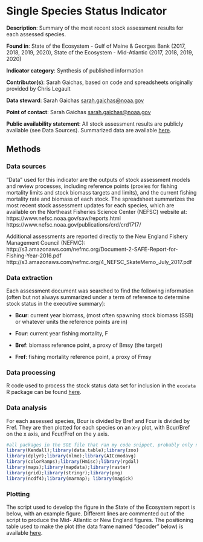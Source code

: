 # Single Species Status Indicator {#stockstatus}


**Description**: Summary of the most recent stock assessment results for each assessed species.

**Found in**: State of the Ecosystem - Gulf of Maine & Georges Bank (2017, 2018, 2019, 2020), State of the Ecosystem - Mid-Atlantic (2017, 2018, 2019, 2020)

**Indicator category**: Synthesis of published information

**Contributor(s)**: Sarah Gaichas, based on code and spreadsheets originally provided by Chris Legault

**Data steward**: Sarah Gaichas <sarah.gaichas@noaa.gov>

**Point of contact**: Sarah Gaichas <sarah.gaichas@noaa.gov>

**Public availability statement**: All stock assessment results are publicly available (see Data Sources). Summarized data are available [here](http://comet.nefsc.noaa.gov/erddap/tabledap/assess_soe_v1.htmlTable?No,Entity_Name,Science_Center,Assessment_Year,Last_Data_Year,Assessment_Level,Citation,Comments,Best_F,F_Year,Flimit,Fmsy,F_Flimit,F_Fmsy,Best_B,B_Year,B_Blimit,B_Bmsy,Stock_Level_Relative_to_Bmsy,Bmsy,Blim).

## Methods

### Data sources
<!--Please provide a text description of data sources, inlcuding primary collection methods. What equipment was used to turn signal to data? From which vessel were data collected and how? What quality control procedures were employed, if any?--> 

"Data" used for this indicator are the outputs of stock assessment models and review processes, including reference points (proxies for fishing mortality limits and stock biomass targets and limits), and the current fishing mortality rate and biomass of each stock. The spreadsheet summarizes the most recent stock assessment updates for each species, which are available on the Northeast Fisheries Science Center (NEFSC) website at:
https://www.nefsc.noaa.gov/saw/reports.html  
https://www.nefsc.noaa.gov/publications/crd/crd1717/

Additional assessments are reported directly to the New England Fishery Management Council (NEFMC):
http://s3.amazonaws.com/nefmc.org/Document-2-SAFE-Report-for-Fishing-Year-2016.pdf  
http://s3.amazonaws.com/nefmc.org/4_NEFSC_SkateMemo_July_2017.pdf



### Data extraction

Each assessment document was searched to find the following information (often but not always summarized under a term of reference to determine stock status in the executive summary):

*    **Bcur**: current year biomass, (most often spawning stock biomass (SSB) or whatever units the reference points are in)

*    **Fcur**: current year fishing mortality, F

*    **Bref**: biomass reference point, a proxy of Bmsy (the target)

*    **Fref**: fishing mortality reference point, a proxy of Fmsy

### Data processing

R code used to process the stock status data set for inclusion in the `ecodata` R package can be found [here](https://github.com/NOAA-EDAB/ecodata/blob/master/data-raw/get_stocks.R).

### Data analysis
<!--Text description of analysis methods, similar in structure and detail to a peer-reviewed paper methods section-->

For each assessed species, Bcur is divided by Bref and Fcur is divided by Fref. They are then plotted for each species on an x-y plot, with Bcur/Bref on the x axis, and Fcur/Fref on the y axis. 

<!--What packages or libraries did you use in your work flow?-->
```{r, eval=F, echo = F}
#all packages in the SOE file that ran my code snippet, probably only need data.table
library(Kendall);library(data.table);library(zoo)
library(dplyr);library(nlme);library(AICcmodavg)
library(colorRamps);library(Hmisc);library(rgdal)
library(maps);library(mapdata);library(raster)
library(grid);library(stringr);library(png)
library(ncdf4);library(marmap); library(magick)


```

<!--Include accompanying R code, pseudocode, flow of scripts, and/or link to location of code used in analyses.-->

### Plotting

The script used to develop the figure in the State of the Ecosystem report is below, with an example figure. Different lines are commented out of the script to produce the Mid- Atlantic or New England figures. The positioning table used to make the plot (the data frame named "decoder" below) is available [here](http://comet.nefsc.noaa.gov/erddap/tabledap/assess_support_soe_v1.htmlTable?Entity_Name,Count_of_No,Min_of_No2,Code,Council,my_pos,my_pos2,my_pos3).

```{r, code = readLines("https://raw.githubusercontent.com/NOAA-EDAB/ecodata/master/chunk-scripts/human_dimensions.Rmd-stock-status1.R"), warning=F, fig.cap ="Summary of single species status for MAFMC and jointly managed stocks.", fig.width = 8, fig.asp = 0.65, eval=T, echo=F}

```

